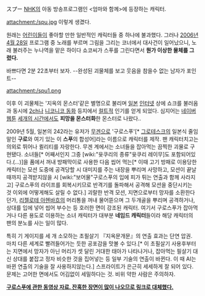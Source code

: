 スプー
[[NHK]]의 아동 방송프로그램인 <엄마와 함께>에 등장하는 캐릭터.

attachment:/spu.jpg
이렇게 생겼다.

원래는 [[어린이]]들이 좋아할 만한 일반적인 캐릭터들 중 하나에 불과했다. 그러나 [[2006년]] [[4월 28일]] 프로그램 중 노래를 부르며 그림을 그리는 코너에서 대사건이 일어났으니, 노래 불러주는 누나역을 맡은 하이다 쇼코씨가 스푸를 그린다면서 '''뭔가 이상한 물체를 그렸다.'''

{{{#!html
<object width="480" height="390"><param name="movie" value="http://www.youtube.com/v/7Ydxk2JzVNA?version=3&amp;hl=ko_KR"></param><param name="allowFullScreen" value="true"></param><param name="allowscriptaccess" value="always"></param><embed src="http://www.youtube.com/v/7Ydxk2JzVNA?version=3&amp;hl=ko_KR" type="application/x-shockwave-flash" width="480" height="390" allowscriptaccess="always" allowfullscreen="true"></embed></object>
}}}
바쁘다면 2분 22초부터 보자. --완성된 괴물체를 보고 웃음을 참을수 없는 남자가 포인트--

attachment:/spu1.png

{{{+3 ! ?}}}

이후 이 괴물체는 '지옥의 몬스터'같은 별명으로 불리며 [[일본]] [[인터넷]] 상에 쇼크를 불러옴과 동시에 [[2ch]]나 [[니코니코 동화]] 등지에서 [[컬트]]적 인기를 얻게 되었다.
심지어는 [[네이버]] [[웹툰]] [[세개의 시간]]에서도 '''피망을 몬스터화'''한 몬스터로 나왔다..

{{{#!html
<script type="text/javascript" src="http://ext.nicovideo.jp/thumb_watch/sm58128"></script><noscript><a href="http://www.nicovideo.jp/watch/sm58128">【ニコニコ動画】劇場版 母上様と一緒 THE END OF CHOCO RANG TANG ISLAND Spoo／えかきうたを、君に</a></noscript>
}}}


2009년 5월, 일본의 242라는 유저가 [[무겐]]으로 '구로스푸'[* [[그로테스크]]의 일본식 줄임말인 '''구로'''와 여기 있는 이 '''스푸'''의 합성어]라는 이름으로 캐릭터를 제작. 
팬 캐릭터치고는 의외로 뛰어나 퀼리티를 자랑한다. 
무겐 계에서는 소녀들을 잡아먹는 끔찍한 괴물로 구현됐다. 소녀들[* 어째서인지 그중 [wiki:"윳쿠리의 종류"윳쿠리 레이무]도 포함되어있다.(...)]을 품에서 꺼내 방패막이로 사용한 다음 씹어 먹는[* 이때 고기 방패로 이용당한 캐릭터는 모션 도중에 공격당할 시 대미지를 주는 내장을 뿌리며 사망하고, 모션이 끝날 때까지 공격받지않을 시 [wiki:"보어물"구로스푸의 입에 피가 튀는 연출과 함께 사라지고] 구로스푸의 라이프를 회복시키므로 반격기를 돌파해서 공격해 모션을 중단시키는 것 이외에 어떻게해도 살릴 수 없다.] 괴랄한 반격 모션, 지면으로부터 망자를 소환한다던가, [[리젤로테 아헨바흐]]의 머리통을 꺼내 물어뜯으며 그 두개골을 뿌리며 공격하거나, 상대를 입에 넣어 씹어 부수는 등 호러한 면이 강조된 캐릭터. 여기서 구로스푸가 잡아먹거나 다른 용도로 이용하는 소녀 캐릭터가 대부분 '''네임드 캐릭터'''들이라 해당 캐릭터의 팬의 분노를 사는 일이 많다.
 
특히 기 게이지를 세 개 소모하는 초필살기 『지옥문개문』의 연출 효과는 단연 압권. 마치 다른 세계로 빨려들어가는 듯한 공포감을 맛볼 수 있다.[* 이 초필살기 사용후부터는 지면에서 망자가 아닌 머리가 셋 달린 거대한 태아가 나타나거나, 잡아먹는 필살기 대신 상대를 붙잡고 정자 비슷한 것을 집어넣는 등 일부 기술의 연출이 바뀐다. 이 때 AI는 바뀐 연출의 기술을 잘 사용하지않는다.]
스프라이트가 은근히 세세하게 잘 되어 있다.
문제는 고어한 면에서도 어김없이 세밀하다는 것. 비위 약한 사람은 주의하자.

'''[http://youtu.be/BWY5mWSLDTM?t=1s 구로스푸에 관한 동영상 자료. 잔혹한 장면이 많이 나오므로 링크로 대체했다.]'''
